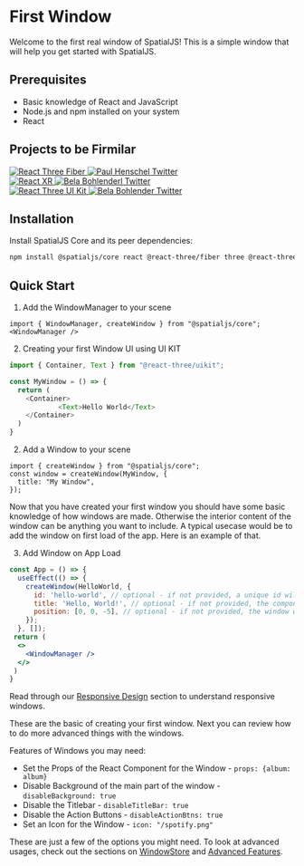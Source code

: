# First Window

Welcome to the first real window of SpatialJS! This is a simple window that will help you get started with SpatialJS.

## Prerequisites

- Basic knowledge of React and JavaScript
- Node.js and npm installed on your system
- React

## Projects to be Firmilar 

<div style={{ display: 'flex', justifyContent: 'center', alignItems: 'center', gap: '20px', marginBottom: '20px', flexWrap: 'wrap' }}>
  <div style={{ display: 'flex', flexDirection: 'column', alignItems: 'center', gap: '10px' }}>
    <a href="https://github.com/pmndrs/react-three-fiber" target="_blank" rel="noopener noreferrer">
      <img src="https://img.shields.io/badge/React_Three_Fiber-000000?style=for-the-badge&logo=react&logoColor=white" alt="React Three Fiber" />
    </a>
    <a href="https://twitter.com/0xca0a" target="_blank" rel="noopener noreferrer">
      <img src="https://img.shields.io/badge/@0xca0a-000000?style=for-the-badge&logo=twitter&logoColor=white" alt="Paul Henschel Twitter" />
    </a>
  </div>
  <div style={{ display: 'flex', flexDirection: 'column', alignItems: 'center', gap: '10px' }}>
    <a href="https://github.com/pmndrs/react-xr" target="_blank" rel="noopener noreferrer">
      <img src="https://img.shields.io/badge/React_XR-000000?style=for-the-badge&logo=react&logoColor=white" alt="React XR" />
    </a>
    <a href="https://twitter.com/BelaBohlender" target="_blank" rel="noopener noreferrer">
      <img src="https://img.shields.io/badge/@BelaBohlender-000000?style=for-the-badge&logo=twitter&logoColor=white" alt="Bela Bohlenderl Twitter" />
    </a>
  </div>
  <div style={{ display: 'flex', flexDirection: 'column', alignItems: 'center', gap: '10px' }}>
    <a href="https://github.com/pmndrs/uikit" target="_blank" rel="noopener noreferrer">
      <img src="https://img.shields.io/badge/React_Three_UI_Kit-000000?style=for-the-badge&logo=react&logoColor=white" alt="React Three UI Kit" />
    </a>
    <a href="https://twitter.com/BelaBohlender" target="_blank" rel="noopener noreferrer">
      <img src="https://img.shields.io/badge/@BelaBohlender-000000?style=for-the-badge&logo=twitter&logoColor=white" alt="Bela Bohlender Twitter" />
    </a>
  </div>
</div>

## Installation

Install SpatialJS Core and its peer dependencies:

```bash
npm install @spatialjs/core react @react-three/fiber three @react-three/uikit
```
## Quick Start

1. Add the WindowManager to your scene  
```tsx
import { WindowManager, createWindow } from "@spatialjs/core";
<WindowManager />
```

2. Creating your first Window UI using UI KIT
```typescript
import { Container, Text } from "@react-three/uikit";

const MyWindow = () => {
  return (
    <Container>
            <Text>Hello World</Text>
    </Container>
  )
}
```

2. Add a Window to your scene  
```tsx
import { createWindow } from "@spatialjs/core";
const window = createWindow(MyWindow, {
  title: "My Window",
});
```

Now that you have created your first window you should have some basic knowledge of how windows are made.
Otherwise the interior content of the window can be anything you want to include. 
A typical usecase would be to add the window on first load of the app. Here is an example of that. 

3. Add Window on App Load 

```jsx
const App = () => {
  useEffect(() => {
    createWindow(HelloWorld, {
      id: 'hello-world', // optional - if not provided, a unique id will be generated
      title: 'Hello, World!', // optional - if not provided, the component name will be used
      position: [0, 0, -5], // optional - if not provided, the window will be created at the center of the scene
    });
  }, []);
 return (
  <>
    <WindowManager />
  </>
 )
}

```

Read through our [Responsive Design](./responsive-design.mdx) section to understand responsive windows.

These are the basic of creating your first window. Next you can review how to do more advanced things with the windows. 

Features of Windows you may need:

- Set the Props of the React Component for the Window - ``` props: {album: album} ```
- Disable Background of the main part of the window - ``` disableBackground: true ```
- Disable the Titlebar - ``` disableTitleBar: true ```
- Disable the Action Buttons - ``` disableActionBtns: true ```
- Set an Icon for the Window - ``` icon: "/spotify.png" ```

These are just a few of the options you might need. To look at advanced usages, check out the sections on [WindowStore](./window-store) and [Advanced Features](./advanced-features).
